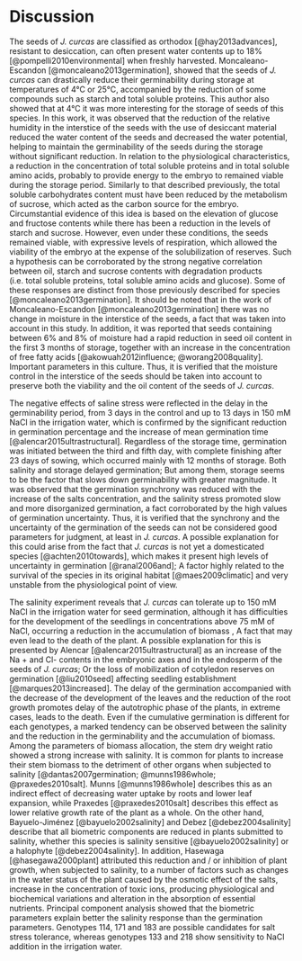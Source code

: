 # Discussion

The seeds of *J. curcas* are classified as orthodox [@hay2013advances], resistant to desiccation, can often present water contents up to 18% [@pompelli2010environmental] when freshly harvested. Moncaleano-Escandon [@moncaleano2013germination], showed that the seeds of *J. curcas* can drastically reduce their germinability during storage at temperatures of 4°C or 25°C, accompanied by the reduction of some compounds such as starch and total soluble proteins. This author also showed that at 4°C it was more interesting for the storage of seeds of this species. In this work, it was observed that the reduction of the relative humidity in the interstice of the seeds with the use of desiccant material reduced the water content of the seeds and decreased the water potential, helping to maintain the germinability of the seeds during the storage without significant reduction. In relation to the physiological characteristics, a reduction in the concentration of total soluble proteins and in total soluble amino acids, probably to provide energy to the embryo to remained viable during the storage period. Similarly to that described previously, the total soluble carbohydrates content must have been reduced by the metabolism of sucrose, which acted as the carbon source for the embryo. Circumstantial evidence of this idea is based on the elevation of glucose and fructose contents while there has been a reduction in the levels of starch and sucrose. However, even under these conditions, the seeds remained viable, with expressive levels of respiration, which allowed the viability of the embryo at the expense of the solubilization of reserves. Such a hypothesis can be corroborated by the strong negative correlation between oil, starch and sucrose contents with degradation products (i.e. total soluble proteins, total soluble amino acids and glucose). Some of these responses are distinct from those previously described for species  [@moncaleano2013germination]. It should be noted that in the work of Moncaleano-Escandon  [@moncaleano2013germination] there was no change in moisture in the interstice of the seeds, a fact that was taken into account in this study. In addition, it was reported that seeds containing between 6% and 8% of moisture had a rapid reduction in seed oil content in the first 3 months of storage, together with an increase in the concentration of free fatty acids [@akowuah2012influence; @worang2008quality]. Important parameters in this culture. Thus, it is verified that the moisture control in the interstice of the seeds should be taken into account to preserve both the viability and the oil content of the seeds of *J. curcas*.

The negative effects of saline stress were reflected in the delay in the germinability period, from 3 days in the control and up to 13 days in 150 mM NaCl in the irrigation water, which is confirmed by the significant reduction in germination percentage and the increase of mean germination time [@alencar2015ultrastructural]. Regardless of the storage time, germination was initiated between the third and fifth day, with complete finishing after 23 days of sowing, which occurred mainly with 12 months of storage. Both salinity and storage delayed germination; But among them, storage seems to be the factor that slows down germinability with greater magnitude. It was observed that the germination synchrony was reduced with the increase of the salts concentration, and the salinity stress promoted slow and more disorganized germination, a fact corroborated by the high values of germination uncertainty. Thus, it is verified that the synchrony and the uncertainty of the germination of the seeds can not be considered good parameters for judgment, at least in *J. curcas*. A possible explanation for this could arise from the fact that *J. curcas* is not yet a domesticated species [@achten2010towards], which makes it present high levels of uncertainty in germination [@ranal2006and]; A factor highly related to the survival of the species in its original habitat [@maes2009climatic] and very unstable from the physiological point of view.

The salinity experiment reveals that *J. curcas* can tolerate up to 150 mM NaCl in the irrigation water for seed germination, although it has difficulties for the development of the seedlings in concentrations above 75 mM of NaCl, occurring a reduction in the accumulation of biomass , A fact that may even lead to the death of the plant. A possible explanation for this is presented by Alencar [@alencar2015ultrastructural] as an increase of the Na + and Cl- contents in the embryonic axes and in the endosperm of the seeds of *J. curcas*; Or the loss of mobilization of cotyledon reserves on germination [@liu2010seed] affecting seedling establishment [@marques2013increased]. The delay of the germination accompanied with the decrease of the development of the leaves and the reduction of the root growth promotes delay of the autotrophic phase of the plants, in extreme cases, leads to the death. Even if the cumulative germination is different for each genotypes, a marked tendency can be observed between the salinity and the reduction in the germinability and the accumulation of biomass. Among the parameters of biomass allocation, the stem dry weight ratio showed a strong increase with salinity. It is common for plants to increase their stem biomass to the detriment of other organs when subjected to salinity [@dantas2007germination; @munns1986whole; @praxedes2010salt]. Munns [@munns1986whole] describes this as an indirect effect of decreasing water uptake by roots and lower leaf expansion, while Praxedes [@praxedes2010salt] describes this effect as lower relative growth rate of the plant as a whole. On the other hand, Bayuelo-Jiménez [@bayuelo2002salinity] and Debez [@debez2004salinity] describe that all biometric components are reduced in plants submitted to salinity, whether this species is salinity sensitive [@bayuelo2002salinity] or a halophyte [@debez2004salinity]. In addition, Hasewaga [@hasegawa2000plant] attributed this reduction and / or inhibition of plant growth, when subjected to salinity, to a number of factors such as changes in the water status of the plant caused by the osmotic effect of the salts, increase in the concentration of toxic ions, producing physiological and biochemical variations and alteration in the absorption of essential nutrients. Principal component analysis showed that the biometric parameters explain better the salinity response than the germination parameters. Genotypes 114, 171 and 183 are possible candidates for salt stress tolerance, whereas genotypes 133 and 218 show sensitivity to NaCl addition in the irrigation water.
